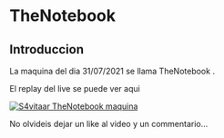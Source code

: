 # TheNotebook {-}

## Introduccion {-}

La maquina del dia 31/07/2021 se llama TheNotebook
.

El replay del live se puede ver aqui

[![S4vitaar TheNotebook maquina](https://img.youtube.com/vi/tEyTJYDbN3s/0.jpg)](https://www.youtube.com/watch?v=tEyTJYDbN3s)

No olvideis dejar un like al video y un commentario...
